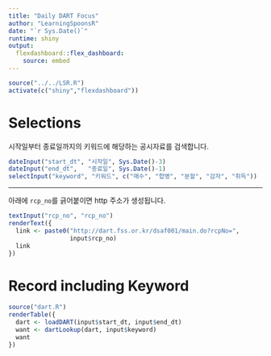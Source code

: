 ---
title: "Daily DART Focus"
author: "LearningSpoonsR"
date: "`r Sys.Date()`"
runtime: shiny
output: 
  flexdashboard::flex_dashboard:
    source: embed
---

```{r setup, include=FALSE}
source("../../LSR.R")
activate(c("shiny","flexdashboard"))
```

Selections {.sidebar}
===============================

시작일부터 종료일까지의 키워드에 해당하는 공시자료를 검색합니다.

```{r}
dateInput("start_dt", "시작일", Sys.Date()-3)
dateInput("end_dt",   "종료일", Sys.Date()-1)
selectInput("keyword", "키워드", c("매수", "합병", "분할", "감자", "취득"))
```

--------------------------------------

아래에 `rcp_no`를 긁어붙이면 http 주소가 생성됩니다. 

```{r, echo=FALSE}
textInput("rcp_no", "rcp_no")
renderText({
  link <- paste0("http://dart.fss.or.kr/dsaf001/main.do?rcpNo=",
                 input$rcp_no)
  link
})
```

Record including Keyword
===================================== 

```{r}
source("dart.R")
renderTable({
  dart <- loadDART(input$start_dt, input$end_dt)
  want <- dartLookup(dart, input$keyword)
  want
})
```
